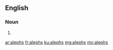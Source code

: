 ==English==

===Noun===
{{head|en|plural}}

# {{plural of|aleph|lang=en}}

[[ar:alephs]]
[[fr:alephs]]
[[ku:alephs]]
[[mg:alephs]]
[[my:alephs]]